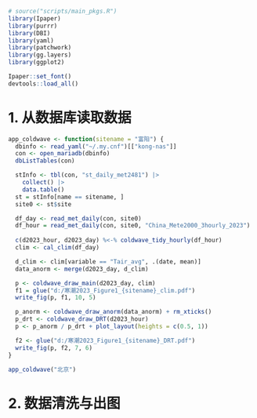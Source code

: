 ```r
# source("scripts/main_pkgs.R")
library(Ipaper)
library(purrr)
library(DBI)
library(yaml)
library(patchwork)
library(gg.layers)
library(ggplot2)

Ipaper::set_font()
devtools::load_all()
```

# 1. 从数据库读取数据

```r
app_coldwave <- function(sitename = "富阳") {
  dbinfo <- read_yaml("~/.my.cnf")[["kong-nas"]]
  con <- open_mariadb(dbinfo)
  dbListTables(con)

  stInfo <- tbl(con, "st_daily_met2481") |>
    collect() |>
    data.table()
  st = stInfo[name == sitename, ]
  site0 <- st$site

  df_day <- read_met_daily(con, site0)
  df_hour = read_met_daily(con, site0, "China_Mete2000_3hourly_2023")
  
  c(d2023_hour, d2023_day) %<-% coldwave_tidy_hourly(df_hour)
  clim <- cal_clim(df_day)

  d_clim <- clim[variable == "Tair_avg", .(date, mean)]
  data_anorm <- merge(d2023_day, d_clim)

  p <- coldwave_draw_main(d2023_day, clim)
  f1 = glue("d:/寒潮2023_Figure1_{sitename}_clim.pdf")
  write_fig(p, f1, 10, 5)

  p_anorm <- coldwave_draw_anorm(data_anorm) + rm_xticks()
  p_drt <- coldwave_draw_DRT(d2023_hour)
  p <- p_anorm / p_drt + plot_layout(heights = c(0.5, 1))

  f2 <- glue("d:/寒潮2023_Figure1_{sitename}_DRT.pdf")
  write_fig(p, f2, 7, 6)
}

app_coldwave("北京")
```

# 2. 数据清洗与出图
